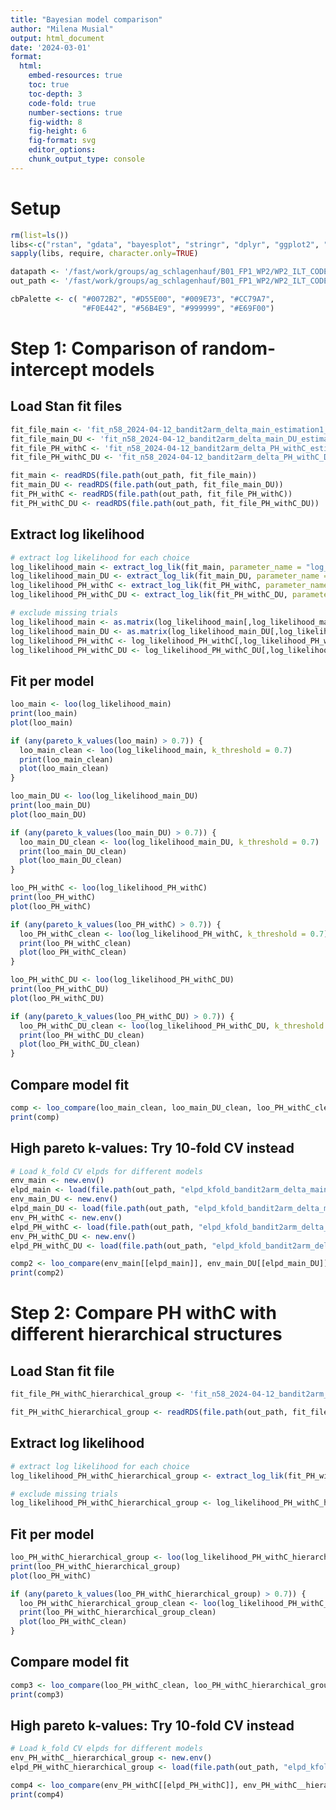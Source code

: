 ---
title: "Bayesian model comparison"
author: "Milena Musial"
output: html_document
date: '2024-03-01'
format: 
  html:
    embed-resources: true
    toc: true
    toc-depth: 3
    code-fold: true
    number-sections: true
    fig-width: 8
    fig-height: 6
    fig-format: svg
    editor_options: 
    chunk_output_type: console
---

# Setup

```{r}
rm(list=ls())
libs<-c("rstan", "gdata", "bayesplot", "stringr", "dplyr", "ggplot2", "loo", "hBayesDM", "tidyr")
sapply(libs, require, character.only=TRUE)

datapath <- '/fast/work/groups/ag_schlagenhauf/B01_FP1_WP2/WP2_ILT_CODE/02_Behav_and_Comp_Modeling'
out_path <- '/fast/work/groups/ag_schlagenhauf/B01_FP1_WP2/WP2_ILT_CODE/02_Behav_and_Comp_Modeling/Output'

cbPalette <- c( "#0072B2", "#D55E00", "#009E73", "#CC79A7",
                "#F0E442", "#56B4E9", "#999999", "#E69F00")

```

# Step 1: Comparison of random-intercept models

## Load Stan fit files
```{r}
fit_file_main <- 'fit_n58_2024-04-12_bandit2arm_delta_main_estimation1_delta0.9_stepsize0.5.rds'
fit_file_main_DU <- 'fit_n58_2024-04-12_bandit2arm_delta_main_DU_estimation1_delta0.99_stepsize0.1.rds'
fit_file_PH_withC <- 'fit_n58_2024-04-12_bandit2arm_delta_PH_withC_estimation1_delta0.99_stepsize0.1.rds'
fit_file_PH_withC_DU <- 'fit_n58_2024-04-12_bandit2arm_delta_PH_withC_DU_estimation1_delta0.99_stepsize0.1.rds'

fit_main <- readRDS(file.path(out_path, fit_file_main))
fit_main_DU <- readRDS(file.path(out_path, fit_file_main_DU))
fit_PH_withC <- readRDS(file.path(out_path, fit_file_PH_withC))
fit_PH_withC_DU <- readRDS(file.path(out_path, fit_file_PH_withC_DU))
```

## Extract log likelihood
```{r}
# extract log likelihood for each choice
log_likelihood_main <- extract_log_lik(fit_main, parameter_name = "log_lik", merge_chains = T)
log_likelihood_main_DU <- extract_log_lik(fit_main_DU, parameter_name = "log_lik", merge_chains = T)
log_likelihood_PH_withC <- extract_log_lik(fit_PH_withC, parameter_name = "log_lik", merge_chains = T)
log_likelihood_PH_withC_DU <- extract_log_lik(fit_PH_withC_DU, parameter_name = "log_lik", merge_chains = T)

# exclude missing trials
log_likelihood_main <- as.matrix(log_likelihood_main[,log_likelihood_main[1,]!=-999])
log_likelihood_main_DU <- as.matrix(log_likelihood_main_DU[,log_likelihood_main_DU[1,]!=-999])
log_likelihood_PH_withC <- log_likelihood_PH_withC[,log_likelihood_PH_withC[1,]!=-999]
log_likelihood_PH_withC_DU <- log_likelihood_PH_withC_DU[,log_likelihood_PH_withC_DU[1,]!=-999]
```

## Fit per model
```{r}
loo_main <- loo(log_likelihood_main)
print(loo_main)
plot(loo_main)

if (any(pareto_k_values(loo_main) > 0.7)) {
  loo_main_clean <- loo(log_likelihood_main, k_threshold = 0.7)
  print(loo_main_clean)
  plot(loo_main_clean)
}

loo_main_DU <- loo(log_likelihood_main_DU)
print(loo_main_DU)
plot(loo_main_DU)

if (any(pareto_k_values(loo_main_DU) > 0.7)) {
  loo_main_DU_clean <- loo(log_likelihood_main_DU, k_threshold = 0.7)
  print(loo_main_DU_clean)
  plot(loo_main_DU_clean)
}

loo_PH_withC <- loo(log_likelihood_PH_withC)
print(loo_PH_withC)
plot(loo_PH_withC)

if (any(pareto_k_values(loo_PH_withC) > 0.7)) {
  loo_PH_withC_clean <- loo(log_likelihood_PH_withC, k_threshold = 0.7)
  print(loo_PH_withC_clean)
  plot(loo_PH_withC_clean)
}

loo_PH_withC_DU <- loo(log_likelihood_PH_withC_DU)
print(loo_PH_withC_DU)
plot(loo_PH_withC_DU)

if (any(pareto_k_values(loo_PH_withC_DU) > 0.7)) {
  loo_PH_withC_DU_clean <- loo(log_likelihood_PH_withC_DU, k_threshold = 0.7)
  print(loo_PH_withC_DU_clean)
  plot(loo_PH_withC_DU_clean)
}

```

## Compare model fit
```{r}
comp <- loo_compare(loo_main_clean, loo_main_DU_clean, loo_PH_withC_clean, loo_PH_withC_DU_clean)
print(comp)
```

## High pareto k-values: Try 10-fold CV instead
```{r}
# Load k_fold CV elpds for different models
env_main <- new.env()
elpd_main <- load(file.path(out_path, "elpd_kfold_bandit2arm_delta_main_n58.RData"),env_main)[1]
env_main_DU <- new.env()
elpd_main_DU <- load(file.path(out_path, "elpd_kfold_bandit2arm_delta_main_DU_n58.RData"),env_main_DU)[1]
env_PH_withC <- new.env()
elpd_PH_withC <- load(file.path(out_path, "elpd_kfold_bandit2arm_delta_PH_withC_n58.RData"),env_PH_withC)[1]
env_PH_withC_DU <- new.env()
elpd_PH_withC_DU <- load(file.path(out_path, "elpd_kfold_bandit2arm_delta_PH_withC_DU_n58.RData"),env_PH_withC_DU)[1]
```

```{r}
comp2 <- loo_compare(env_main[[elpd_main]], env_main_DU[[elpd_main_DU]], env_PH_withC[[elpd_PH_withC]], env_PH_withC[[elpd_PH_withC_DU]])
print(comp2)
```

# Step 2: Compare PH withC with different hierarchical structures

## Load Stan fit file
```{r}
fit_file_PH_withC_hierarchical_group <- 'fit_n58_2024-04-12_bandit2arm_delta_PH_withC_hierarchical_group_estimation1_delta0.9_stepsize0.5.rds'

fit_PH_withC_hierarchical_group <- readRDS(file.path(out_path, fit_file_PH_withC_hierarchical_group))
```

## Extract log likelihood
```{r}
# extract log likelihood for each choice
log_likelihood_PH_withC_hierarchical_group <- extract_log_lik(fit_PH_withC_hierarchical_group, parameter_name = "log_lik", merge_chains = T)

# exclude missing trials
log_likelihood_PH_withC_hierarchical_group <- log_likelihood_PH_withC_hierarchical_group[,log_likelihood_PH_withC_hierarchical_group[1,]!=-999]
```

## Fit per model
```{r}
loo_PH_withC_hierarchical_group <- loo(log_likelihood_PH_withC_hierarchical_group)
print(loo_PH_withC_hierarchical_group)
plot(loo_PH_withC)

if (any(pareto_k_values(loo_PH_withC_hierarchical_group) > 0.7)) {
  loo_PH_withC_hierarchical_group_clean <- loo(log_likelihood_PH_withC_hierarchical_group, k_threshold = 0.7)
  print(loo_PH_withC_hierarchical_group_clean)
  plot(loo_PH_withC_clean)
}
```

## Compare model fit
```{r}
comp3 <- loo_compare(loo_PH_withC_clean, loo_PH_withC_hierarchical_group_clean)
print(comp3)
```

## High pareto k-values: Try 10-fold CV instead
```{r}
# Load k_fold CV elpds for different models
env_PH_withC__hierarchical_group <- new.env()
elpd_PH_withC_hierarchical_group <- load(file.path(out_path, "elpd_kfold_bandit2arm_delta_PH_withC_hierarchical_group_n58.RData"),env_PH_withC__hierarchical_group)[1]
```

```{r}
comp4 <- loo_compare(env_PH_withC[[elpd_PH_withC]], env_PH_withC__hierarchical_group[[elpd_PH_withC_hierarchical_group]])
print(comp4)
```
